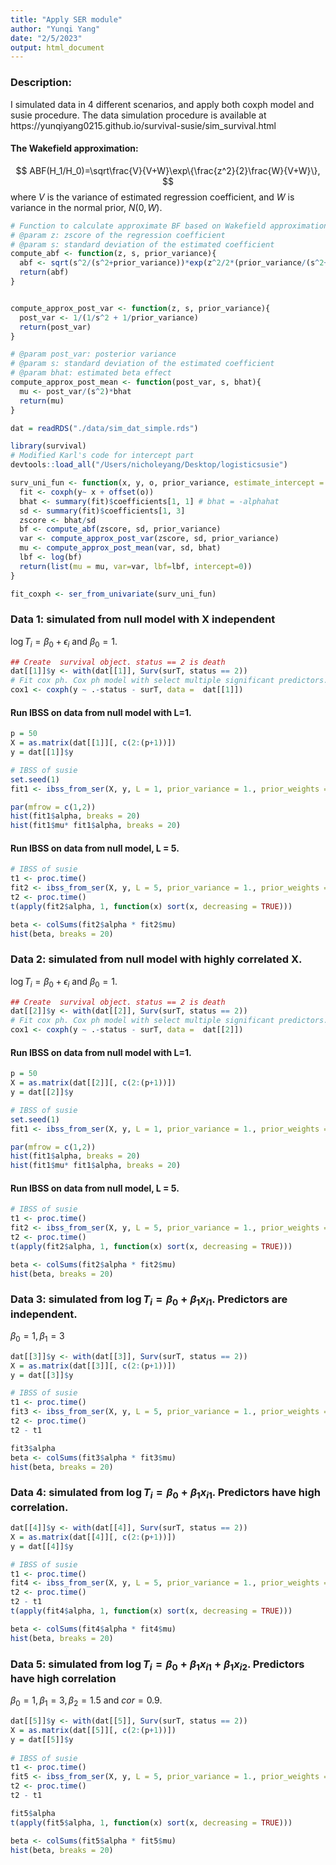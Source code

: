 ```yaml
---
title: "Apply SER module"
author: "Yunqi Yang"
date: "2/5/2023"
output: html_document
---
```

### Description:

I simulated data in 4 different scenarios, and apply both coxph model and susie procedure. The data simulation procedure is available at https://yunqiyang0215.github.io/survival-susie/sim_survival.html


#### The Wakefield approximation:
$$
ABF(H_1/H_0)=\sqrt\frac{V}{V+W}\exp\{\frac{z^2}{2}\frac{W}{V+W}\},
$$
where $V$ is the variance of estimated regression coefficient, and $W$ is variance in the normal prior, $N(0,W)$. 

```r
# Function to calculate approximate BF based on Wakefield approximation
# @param z: zscore of the regression coefficient
# @param s: standard deviation of the estimated coefficient
compute_abf <- function(z, s, prior_variance){
  abf <- sqrt(s^2/(s^2+prior_variance))*exp(z^2/2*(prior_variance/(s^2+prior_variance)))
  return(abf)
}


compute_approx_post_var <- function(z, s, prior_variance){
  post_var <- 1/(1/s^2 + 1/prior_variance)
  return(post_var)
}

# @param post_var: posterior variance
# @param s: standard deviation of the estimated coefficient
# @param bhat: estimated beta effect
compute_approx_post_mean <- function(post_var, s, bhat){
  mu <- post_var/(s^2)*bhat
  return(mu)
}

```

```r
dat = readRDS("./data/sim_dat_simple.rds")

library(survival)
# Modified Karl's code for intercept part
devtools::load_all("/Users/nicholeyang/Desktop/logisticsusie")
```

```r
surv_uni_fun <- function(x, y, o, prior_variance, estimate_intercept = 0, ...){
  fit <- coxph(y~ x + offset(o))
  bhat <- summary(fit)$coefficients[1, 1] # bhat = -alphahat
  sd <- summary(fit)$coefficients[1, 3]
  zscore <- bhat/sd
  bf <- compute_abf(zscore, sd, prior_variance)
  var <- compute_approx_post_var(zscore, sd, prior_variance)
  mu <- compute_approx_post_mean(var, sd, bhat)
  lbf <- log(bf)
  return(list(mu = mu, var=var, lbf=lbf, intercept=0))
}

fit_coxph <- ser_from_univariate(surv_uni_fun)
```



### Data 1: simulated from null model with X independent

$\log T_i =\beta_0+\epsilon_i$ and $\beta_0 = 1$.

```r
## Create  survival object. status == 2 is death
dat[[1]]$y <- with(dat[[1]], Surv(surT, status == 2))
# Fit cox ph. Cox ph model with select multiple significant predictors..
cox1 <- coxph(y ~ .-status - surT, data =  dat[[1]])
```

#### Run IBSS on data from null model with L=1.
```r
p = 50
X = as.matrix(dat[[1]][, c(2:(p+1))])
y = dat[[1]]$y
```

```r
# IBSS of susie
set.seed(1)
fit1 <- ibss_from_ser(X, y, L = 1, prior_variance = 1., prior_weights = rep(1/p, p), tol = 1e-3, maxit = 500, estimate_intercept = TRUE, ser_function = fit_coxph)
```

```r
par(mfrow = c(1,2))
hist(fit1$alpha, breaks = 20)
hist(fit1$mu* fit1$alpha, breaks = 20)
```

#### Run IBSS on data from null model, L = 5.
```r
# IBSS of susie
t1 <- proc.time()
fit2 <- ibss_from_ser(X, y, L = 5, prior_variance = 1., prior_weights = rep(1/p, p), tol = 1e-3, maxit = 50, estimate_intercept = TRUE, ser_function = fit_coxph)
t2 <- proc.time()
t(apply(fit2$alpha, 1, function(x) sort(x, decreasing = TRUE)))
```

```r
beta <- colSums(fit2$alpha * fit2$mu)
hist(beta, breaks = 20)
```


### Data 2: simulated from null model with highly correlated X.

$\log T_i =\beta_0+\epsilon_i$ and $\beta_0 = 1$.

```r
## Create  survival object. status == 2 is death
dat[[2]]$y <- with(dat[[2]], Surv(surT, status == 2))
# Fit cox ph. Cox ph model with select multiple significant predictors..
cox1 <- coxph(y ~ .-status - surT, data =  dat[[2]])
```

#### Run IBSS on data from null model with L=1.
```r
p = 50
X = as.matrix(dat[[2]][, c(2:(p+1))])
y = dat[[2]]$y
```

```r
# IBSS of susie
set.seed(1)
fit1 <- ibss_from_ser(X, y, L = 1, prior_variance = 1., prior_weights = rep(1/p, p), tol = 1e-3, maxit = 500, estimate_intercept = TRUE, ser_function = fit_coxph)
```

```r
par(mfrow = c(1,2))
hist(fit1$alpha, breaks = 20)
hist(fit1$mu* fit1$alpha, breaks = 20)
```

#### Run IBSS on data from null model, L = 5.
```r
# IBSS of susie
t1 <- proc.time()
fit2 <- ibss_from_ser(X, y, L = 5, prior_variance = 1., prior_weights = rep(1/p, p), tol = 1e-3, maxit = 50, estimate_intercept = TRUE, ser_function = fit_coxph)
t2 <- proc.time()
t(apply(fit2$alpha, 1, function(x) sort(x, decreasing = TRUE)))
```

```r
beta <- colSums(fit2$alpha * fit2$mu)
hist(beta, breaks = 20)
```



### Data 3: simulated from $\log T_i=\beta_0 + \beta_1x_{i1}$. Predictors are independent. 

$\beta_0 = 1, \beta_1 = 3$
```r
dat[[3]]$y <- with(dat[[3]], Surv(surT, status == 2))
X = as.matrix(dat[[3]][, c(2:(p+1))])
y = dat[[3]]$y

# IBSS of susie
t1 <- proc.time()
fit3 <- ibss_from_ser(X, y, L = 5, prior_variance = 1., prior_weights = rep(1/p, p), tol = 1e-3, maxit = 500, estimate_intercept = TRUE, ser_function = fit_coxph)
t2 <- proc.time()
t2 - t1
```

```r
fit3$alpha
beta <- colSums(fit3$alpha * fit3$mu)
hist(beta, breaks = 20)
```


### Data 4: simulated from $\log T_i=\beta_0 + \beta_1x_{i1}$. Predictors have high correlation. 
```r
dat[[4]]$y <- with(dat[[4]], Surv(surT, status == 2))
X = as.matrix(dat[[4]][, c(2:(p+1))])
y = dat[[4]]$y

# IBSS of susie
t1 <- proc.time()
fit4 <- ibss_from_ser(X, y, L = 5, prior_variance = 1., prior_weights = rep(1/p, p), tol = 1e-3, maxit = 500, estimate_intercept = TRUE, ser_function = fit_coxph)
t2 <- proc.time()
t2 - t1
t(apply(fit4$alpha, 1, function(x) sort(x, decreasing = TRUE)))
```

```r
beta <- colSums(fit4$alpha * fit4$mu)
hist(beta, breaks = 20)
```


### Data 5: simulated from $\log T_i=\beta_0 + \beta_1x_{i1} + \beta_1x_{i2}$. Predictors have high correlation

$\beta_0 = 1, \beta_1 = 3, \beta_2 = 1.5$ and $cor=0.9$.
```r
dat[[5]]$y <- with(dat[[5]], Surv(surT, status == 2))
X = as.matrix(dat[[5]][, c(2:(p+1))])
y = dat[[5]]$y
 
# IBSS of susie
t1 <- proc.time()
fit5 <- ibss_from_ser(X, y, L = 5, prior_variance = 1., prior_weights = rep(1/p, p), tol = 1e-3, maxit = 500, estimate_intercept = TRUE, ser_function = fit_coxph)
t2 <- proc.time()
t2 - t1

```

```r
fit5$alpha
t(apply(fit5$alpha, 1, function(x) sort(x, decreasing = TRUE)))
```

```r
beta <- colSums(fit5$alpha * fit5$mu)
hist(beta, breaks = 20)
```

